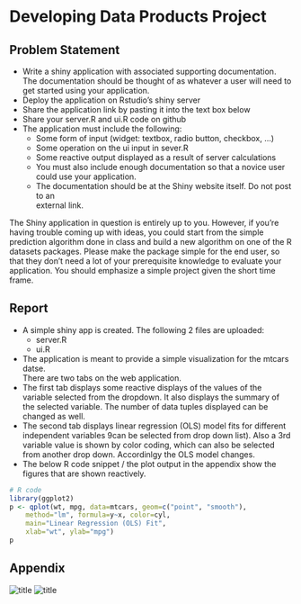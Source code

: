 Developing Data Products Project
========================================================

Problem Statement
----------------------
* Write a shiny application with associated supporting documentation. The documentation should be thought of as whatever a user will need to get started using your application.
* Deploy the application on Rstudio's shiny server
* Share the application link by pasting it into the text box below
* Share your server.R and ui.R code on github
* The application must include the following:
  + Some form of input (widget: textbox, radio button, checkbox, ...)
  + Some operation on the ui input in sever.R
  + Some reactive output displayed as a result of server calculations
  + You must also include enough documentation so that a novice user could use 
  your application.
  + The documentation should be at the Shiny website itself. Do not post to an   
  external link.

The Shiny application in question is entirely up to you. However, if you're having trouble coming up with ideas, you could start from the simple prediction algorithm done in class and build a new algorithm on one of the R datasets packages. Please make the package simple for the end user, so that they don't need a lot of your prerequisite knowledge to evaluate your application. You should emphasize a simple project given the short time frame.  

Report
------

* A simple shiny app is created. The following 2 files are uploaded:
  + server.R
  + ui.R
 
* The application is meant to provide a simple visualization for the mtcars datse.     
  There are two tabs on the web application. 
* The first tab displays some reactive displays of the values of the variable selected from the dropdown. It also displays the summary of the selected variable.
The number of data tuples displayed can be changed as well.
* The second tab displays linear regression (OLS) model fits for different independent variables 9can be selected from drop down list). Also a 3rd variable value is shown by color coding, which can also be selected from another drop down.
Accordinlgy the OLS model changes.
* The below R code snippet / the plot output in the appendix show the figures that are shown reactively.

```r
# R code
library(ggplot2)
p <- qplot(wt, mpg, data=mtcars, geom=c("point", "smooth"), 
    method="lm", formula=y~x, color=cyl, 
    main="Linear Regression (OLS) Fit", 
    xlab="wt", ylab="mpg")
p
```
Appendix
--------
![title](tab1.png)
![title](tab2.png)
